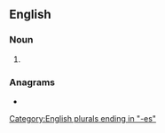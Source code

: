 ==English==

===Noun===
{{head|en|noun form}}

# {{plural of|oughtness|lang=en}}

===Anagrams===
* {{anagrams|en|a=eeghnossstu|toughnesses}}

[[Category:English plurals ending in "-es"]]
